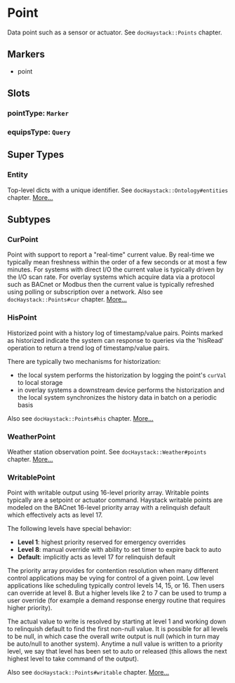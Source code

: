 # Point
Data point such as a sensor or actuator.
See `docHaystack::Points` chapter.
## Markers
- point

## Slots

### pointType: `Marker`

### equipsType: `Query`


## Super Types
### Entity
Top-level dicts with a unique identifier.
See `docHaystack::Ontology#entities` chapter. 
[More...](./Entity)


## Subtypes
### CurPoint
Point with support to report a &quot;real-time&quot; current value.  By real-time
we typically mean freshness within the order of a few seconds or at
most a few minutes.  For systems with direct I/O the current value is
typically driven by the I/O scan rate. For overlay systems which acquire
data via a protocol such as BACnet or Modbus then the current value
is typically refreshed using polling or subscription over a network.
Also see `docHaystack::Points#cur` chapter. 
[More...](./CurPoint)
### HisPoint
Historized point with a history log of timestamp/value pairs.  Points
marked as historized indicate the system can response to queries via
the &#39;hisRead&#39; operation to return a trend log of timestamp/value pairs.

There are typically two mechanisms for historization:
  - the local system performs the historization by logging the
    point&#39;s `curVal` to local storage
  - in overlay systems a downstream device performs the historization
    and the local system synchronizes the history data in batch on
    a periodic basis

Also see `docHaystack::Points#his` chapter. 
[More...](./HisPoint)
### WeatherPoint
Weather station observation point.
See `docHaystack::Weather#points` chapter. 
[More...](./WeatherPoint)
### WritablePoint
Point with writable output using 16-level priority array.  Writable
points typically are a setpoint or actuator command.  Haystack writable
points are modeled on the BACnet 16-level priority array with a
relinquish default which effectively acts as level 17.

The following levels have special behavior:
 - **Level 1**: highest priority reserved for emergency overrides
 - **Level 8**: manual override with ability to set timer to expire back to auto
 - **Default**: implicitly acts as level 17 for relinquish default

The priority array provides for contention resolution when many different
control applications may be vying for control of a given point. Low level
applications like scheduling typically control levels 14, 15, or 16. Then
users can override at level 8. But a higher levels like 2 to 7 can be used
to trump a user override (for example a demand response energy routine
that requires higher priority).

The actual value to write is resolved by starting at level 1 and working down
to relinquish default to find the first non-null value. It is possible for
all levels to be null, in which case the overall write output is null (which
in turn may be auto/null to another system). Anytime a null value is written
to a priority level, we say that level has been set to auto or released (this
allows the next highest level to take command of the output).

Also see `docHaystack::Points#writable` chapter. 
[More...](./WritablePoint)
